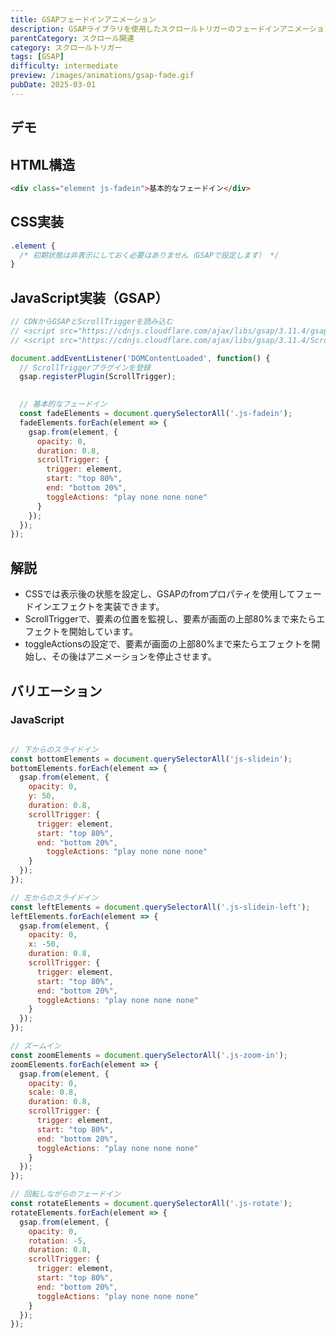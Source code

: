 ```yaml
---
title: GSAPフェードインアニメーション
description: GSAPライブラリを使用したスクロールトリガーのフェードインアニメーション。ScrollTriggerプラグインを活用した実装例。
parentCategory: スクロール関連
category: スクロールトリガー
tags: [GSAP]
difficulty: intermediate
preview: /images/animations/gsap-fade.gif
pubDate: 2025-03-01
---
```



## デモ

<IframeDemo height="300px">
</IframeDemo>

## HTML構造

```html
<div class="element js-fadein">基本的なフェードイン</div>
```

## CSS実装

```css
.element {
  /* 初期状態は非表示にしておく必要はありません（GSAPで設定します） */
}

```

## JavaScript実装（GSAP）

```javascript
// CDNからGSAPとScrollTriggerを読み込む
// <script src="https://cdnjs.cloudflare.com/ajax/libs/gsap/3.11.4/gsap.min.js"></script>
// <script src="https://cdnjs.cloudflare.com/ajax/libs/gsap/3.11.4/ScrollTrigger.min.js"></script>

document.addEventListener('DOMContentLoaded', function() {
  // ScrollTriggerプラグインを登録
  gsap.registerPlugin(ScrollTrigger);
  

  // 基本的なフェードイン
  const fadeElements = document.querySelectorAll('.js-fadein');
  fadeElements.forEach(element => {
    gsap.from(element, {
      opacity: 0,
      duration: 0.8,
      scrollTrigger: {
        trigger: element,
        start: "top 80%",
        end: "bottom 20%",
        toggleActions: "play none none none"
      }
    });
  });
});
```

## 解説
- CSSでは表示後の状態を設定し、GSAPのfromプロパティを使用してフェードインエフェクトを実装できます。
- ScrollTriggerで、要素の位置を監視し、要素が画面の上部80%まで来たらエフェクトを開始しています。
- toggleActionsの設定で、要素が画面の上部80%まで来たらエフェクトを開始し、その後はアニメーションを停止させます。


## バリエーション

### JavaScript
```JavaScript

// 下からのスライドイン
const bottomElements = document.querySelectorAll('js-slidein');
bottomElements.forEach(element => {
  gsap.from(element, {
    opacity: 0,
    y: 50,
    duration: 0.8,
    scrollTrigger: {
      trigger: element,
      start: "top 80%",
      end: "bottom 20%",
        toggleActions: "play none none none"
    }
  });
});

// 左からのスライドイン
const leftElements = document.querySelectorAll('.js-slidein-left');
leftElements.forEach(element => {
  gsap.from(element, {
    opacity: 0,
    x: -50,
    duration: 0.8,
    scrollTrigger: {
      trigger: element,
      start: "top 80%",
      end: "bottom 20%",
      toggleActions: "play none none none"
    }
  });
});

// ズームイン
const zoomElements = document.querySelectorAll('.js-zoom-in');
zoomElements.forEach(element => {
  gsap.from(element, {
    opacity: 0,
    scale: 0.8,
    duration: 0.8,
    scrollTrigger: {
      trigger: element,
      start: "top 80%",
      end: "bottom 20%",
      toggleActions: "play none none none"
    }
  });
});

// 回転しながらのフェードイン
const rotateElements = document.querySelectorAll('.js-rotate');
rotateElements.forEach(element => {
  gsap.from(element, {
    opacity: 0,
    rotation: -5,
    duration: 0.8,
    scrollTrigger: {
      trigger: element,
      start: "top 80%",
      end: "bottom 20%",
      toggleActions: "play none none none"
    }
  });
});
```
